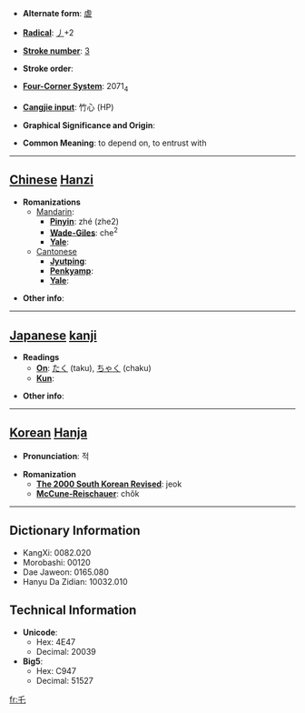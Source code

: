 * '''Alternate form''': [[虐]]

* '''[[Wiktionary:Chinese radical index| Radical]]''': [[Wiktionary:Chinese radical index 丿|丿]]+2

* '''[[Wiktionary:Chinese total strokes index|Stroke number]]''': [[Wiktionary:Chinese total strokes index 3|3]]

* '''Stroke order''': 

* '''[[Wiktionary:Chinese four corner index|Four-Corner System]]''': 2071<sub>4</sub>

* '''[[Wiktionary:Chinese Cangjie index|Cangjie input]]''': 竹心 (HP)

* '''Graphical Significance and Origin''': 

* '''Common Meaning''': to depend on, to entrust with

----

== [[Chinese]] [[Hanzi]] ==

* '''Romanizations'''
** [[Mandarin]]:
*** '''[[Pinyin]]''': zhé (zhe2)
*** '''[[Wade-Giles]]''': che<sup>2</sup>
*** '''[[Yale]]''': 
**[[Cantonese]]
***'''[[Jyutping]]''':
***'''[[Penkyamp]]''': 
***'''[[Yale]]''': 

* '''Other info''': 

----

== [[Japanese]] [[kanji]] ==

* '''Readings'''
** '''[[On]]''': [[たく]] (taku), [[ちゃく]] (chaku)
** '''[[Kun]]''': 

* '''Other info''':  

----

== [[Korean]] [[Hanja]] ==

* '''Pronunciation''': 적

* '''Romanization'''
** '''[[The 2000 South Korean Revised Romanization|The 2000 South Korean Revised]]''': jeok
** '''[[McCune-Reischauer]]''': chŏk

----

== Dictionary Information ==

* KangXi: 0082.020
* Morobashi: 00120
* Dae Jaweon: 0165.080
* Hanyu Da Zidian: 10032.010

== Technical Information ==

* '''Unicode''':
** Hex: 4E47
** Decimal: 20039
* '''Big5''':
** Hex: C947
** Decimal: 51527

[[fr:乇]]